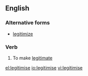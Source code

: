 ==English==

===Alternative forms===
* [[legitimize]] {{qualifier|US}}

===Verb===
{{en-verb|legitimis|ing}}

#{{transitive|British}} To make [[legitimate]]

[[el:legitimise]]
[[io:legitimise]]
[[vi:legitimise]]